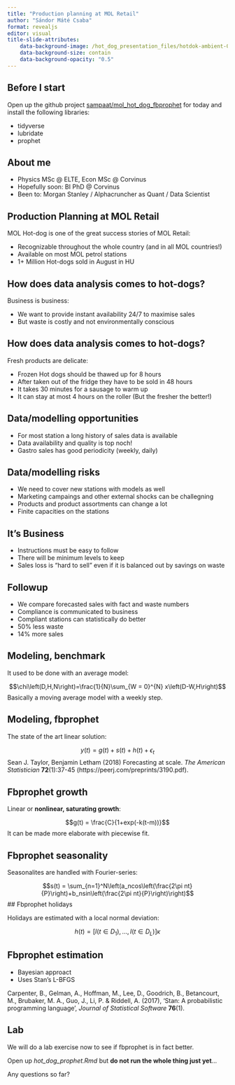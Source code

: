 ```yaml
---
title: "Production planning at MOL Retail"
author: "Sándor Máté Csaba"
format: revealjs
editor: visual
title-slide-attributes:
    data-background-image: /hot_dog_presentation_files/hotdok-ambient-0-00-00-00.jpg
    data-background-size: contain
    data-background-opacity: "0.5"
---
```


## Before I start

Open up the github project [sampaat/mol_hot_dog_fbprophet](https://github.com/sampaat/mol_hot_dog_fbprophet) for today and install the following libraries:

-   tidyverse
-   lubridate
-   prophet

## About me

-   Physics MSc @ ELTE, Econ MSc @ Corvinus
-   Hopefully soon: BI PhD @ Corvinus
-   Been to: Morgan Stanley / Alphacruncher as Quant / Data Scientist

## Production Planning at MOL Retail

MOL Hot-dog is one of the great success stories of MOL Retail:

-   Recognizable throughout the whole country (and in all MOL countries!)
-   Available on most MOL petrol stations
-   1+ Million Hot-dogs sold in August in HU

## How does data analysis comes to hot-dogs?

Business is business:

-   We want to provide instant availability 24/7 to maximise sales
-   But waste is costly and not environmentally conscious

## How does data analysis comes to hot-dogs?

Fresh products are delicate:

-   Frozen Hot dogs should be thawed up for 8 hours
-   After taken out of the fridge they have to be sold in 48 hours
-   It takes 30 minutes for a sausage to warm up
-   It can stay at most 4 hours on the roller (But the fresher the better!)

## Data/modelling opportunities

-   For most station a long history of sales data is available
-   Data availability and quality is top noch!
-   Gastro sales has good periodicity (weekly, daily)

## Data/modelling risks

-   We need to cover new stations with models as well
-   Marketing campaings and other external shocks can be challegning
-   Products and product assortments can change a lot
-   Finite capacities on the stations

## It's Business

-   Instructions must be easy to follow
-   There will be minimum levels to keep
-   Sales loss is "hard to sell" even if it is balanced out by savings on waste

## Followup

-   We compare forecasted sales with fact and waste numbers
-   Compliance is communicated to business
-   Compliant stations can statistically do better
  -   50% less waste
  -   14% more sales
  
## Modeling, benchmark

It used to be done with an average model:

$$\chi\left(D,H,N\right)=\frac{1}{N}\sum_{W = 0}^{N} x\left(D-W,H\right)$$
Basically a moving average model with a weekly step.

## Modeling, fbprophet

The state of the art linear solution:

$$y(t) = g(t) + s(t) + h(t) + \epsilon_t$$
Sean J. Taylor, Benjamin Letham (2018) Forecasting at scale. *The American Statistician* **72**(1):37-45 (https://peerj.com/preprints/3190.pdf).

## Fbprophet growth

Linear or **nonlinear, saturating growth**:

$$g(t) = \frac{C}{1+exp(-k(t-m))}$$
It can be made more elaborate with piecewise fit.

## Fbprophet seasonality

Seasonalites are handled with Fourier-series:

$$s(t) = \sum_{n=1}^N\left(a_ncos\left(\frac{2\pi nt}{P}\right)+b_nsin\left(\frac{2\pi nt}{P}\right)\right)$$
## Fbprophet holidays

Holidays are estimated with a local normal deviation:

$$h(t) = \left[I(t \in D_1),\dots,I(t \in D_L)\right]\kappa$$

## Fbprophet estimation

  - Bayesian approact
  - Uses Stan’s L-BFGS
  
Carpenter, B., Gelman, A., Hoffman, M., Lee, D., Goodrich, B., Betancourt, M., Brubaker,
M. A., Guo, J., Li, P. & Riddell, A. (2017), ‘Stan: A probabilistic programming language’,
*Journal of Statistical Software* **76**(1).


## Lab

 We will do a lab exercise now to see if fbprophet is in fact better.
 
 Open up *hot_dog_prophet.Rmd* but **do not run the whole thing just yet**...
 
 Any questions so far?
 

